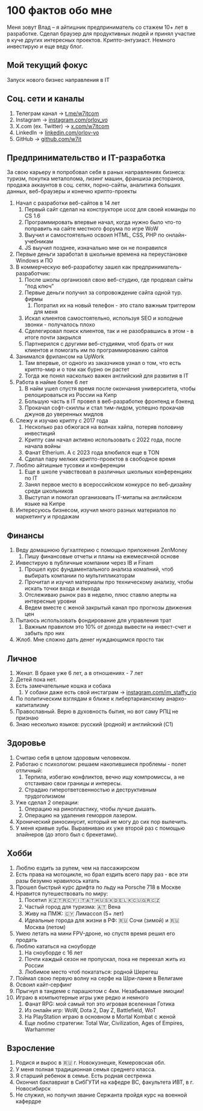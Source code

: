 # 100 фактов обо мне

<div className="lead">
    Меня зовут Влад – я айтишник предприниматель со стажем 10+ лет в разработке. Сделал браузер для
    продуктивных людей и принял участие в куче других интересных проектов. Крипто-энтузиаст. Немного
    инвестирую и еще веду блог.
</div>

## Мой текущий фокус

<div className="lead">Запуск нового бизнес направления в IT</div>

## Соц. сети и каналы

1. Телеграм канал → [t.me/w7itcom](https://t.me/w7itcom)
1. Instagram → [instagram.com/orlov_vo](https://instagram.com/orlov_vo)
1. X.com (ex. Twitter) → [x.com/w7itcom](https://x.com/w7itcom)
1. LinkedIn → [linkedin.com/orlov-vo](https://linkedin.com/orlov-vo)
1. GitHub → [github.com/w7it](https://github.com/w7it)

## Предпринимательство и IT-разработка

За свою карьеру я попробовал себя в раных направлениях бизнеса: туризм, покупка металолома, лизинг
машин, франшиза ресторанов, продажа аккаунтов в соц. сетях, порно-сайты, аналитика больших данных,
веб-браузеры и конечно крипто-проекты

1. Начал с разработки веб-сайтов в 14 лет
    1. Первый сайт сделал на конструкторе ucoz для своей команды по CS 1.6
    1. Программировать впервые начал, когда нужно было что-то поправить на сайте местного форума по
       игре WoW
    1. Выучил и самостоятельно освоил HTML, CSS, PHP по онлайн-учебникам
    1. JS выучил позднее, изначально мне он не понравился
1. Первые деньги заработал в школьные времена на переустановке Windows и ПО
1. В коммерческую веб-разработку зашел как предприниматель-разработчик:
    1. После школы организовл свою веб-студию, где продовал сайты “под ключ”
    1. Первые деньги получил за сопровождение сайта одной тур. фирмы
        1. Потратил их на новый телефон - это стало важным триггером для меня
    1. Искал клиентов самостоятельно, используя SEO и холодные звонки - получалось плохо
    1. Сделегировал поиск клиентов, так и не разобравшись в этом - в итоге почти закрылся
    1. Партнерился с другими веб-студиями, чтоб брать от них клиентов и помогать им по
       программированию сайтов
1. Занимался фрилансом на UpWork
    1. Там впервые, от одного из заказчиков узнал о том, что есть крипто-мир и о том как бурно он
       растет
    1. Тогда же понял насколько важен английский для развития в IT
1. Работа в найме более 6 лет
    1. В найм ушел спустя время после окончания университета, чтобы релоцироваться из России на Кипр
    1. Большую часть в IT провел в веб-разработке фронтенд и бэкенд
    1. Прокачал софт-скиллы и стал тим-лидом, успешно прокачав джунов до уверенных мидлов
1. Слежу и изучаю крипту с 2017 года
    1. Несколько раз обжогася на волнах хайпа, потеряв половину инвестиций
    1. Крипту сам начал активно использовать с 2022 года, после начала войны
    1. Фанат Etherium. А с 2023 года влюбился еще в TON
    1. Сделал пару мелких крипто-проектов в свободное время
1. Люблю айтишные тусовки и конференции
    1. Еще в школе учавствовал в различных школьных конференциях по IT
    1. Занял первое место в всероссийском конкурсе по веб-дизайну среди школьников
    1. Выступал и помогал организовать IT-митапы на английском языке на Кипре
1. Интересуюсь бизнесом, изучил много разных материалов по маркетингу и продажам

## Финансы

1. Веду домашнюю бугхалтерию с помощью приложения ZenMoney
    1. Пишу финансовые отчеты и планы на ежемесячной основе
1. Инвестирую в публичные компании через IB и Finam
    1. Прошел курс фундаментального анализа комапний, чтоб выбирать компании по мультипликаторам
    1. Прочитал и изучил материалы про техническому анализу, чтобы искать точки входа и выхода
    1. Отслеживаю рынок раз в неделю, плюс ставлю алерты на интересные уровни
    1. Ведем вместе с женой закрытый канал про прогнозы движения цен
1. Пытаюсь использовать фондирование для управления трат
    1. Важным правилом это 10% от дохода вывести на инвест-счет и забыть про них
1. Жлоб. Мне сложно дать денег нуждающимся просто так

## Личное

1. Женат. В браке уже 6 лет, а в отношениях - 7 лет
1. Детей пока нет.
1. Есть замечательные кошка и собака
    1. У собаки даже есть свой инстаграм →
       [instagram.com/im_staffy_rio](https://instagram.com/im_staffy_rio)
1. По политическим взглядам я ближе к либертарианскому анархо-капитализму
1. Православный. Верю в духовность бытия, но вот саму РПЦ не признаю
1. Знаю несколько языков: русский (родной) и английский (C1)

## Здоровье

1. Считаю себя в целом здоровым человеком.
1. Работаю с психологом: решаем накопившиеся проблемы - полет отличный:
    1. Терпила, избегаю конфликтов, вечно ищу компромиссы, а не отстаиваю свои границы и интересы.
    1. Страдаю гиперответсвенностью и деструктивным трудоголизмом
1. Уже сделал 2 операции:
    1. Операцию на ринопластику, чтобы лучше дышать.
    1. Операцию на удаления геморроя лазером.
1. Хронический риносинусит, который не могу до сих пор вылечить.
1. У меня кривые зубы. Выравниваю их уже второй раз с помощью элайнеров (до этого был с брекетами).

## Хобби

1. Люблю ездить за рулем, чем на пассажирском
1. Есть права на мотоцикле, но брал ездить всего пару раз - все эти разы безумно нравилось катать
1. Прошел быстрый курс дрифта по льду на Porsche 718 в Москве
1. Нравится путешествовать по миру:
    1. Посетил 🇰🇿🇹🇷🇨🇾🇮🇹🇦🇹🇭🇺🇸🇰🇩🇪🇱🇰🇨🇺🇬🇷🇨🇿
    1. Частый город для туризма: 🇦🇹 Вена
    1. Живу на ПМЖ: 🇨🇾 Лимассол (5+ лет)
    1. Идеальные города для жизни в РФ: 🇷🇺 Сочи (зимой) и 🇷🇺 Москва (летом)
1. Умею летать на мини FPV-дроне, но спустя время решил его продать
1. Люблю кататься на сноуборде
    1. На сноуборде с 16 лет
    1. Почти каждый сезон не пропускал, пока не переехал жить из России
    1. Любимое место чтоб покататься: родной Шерегеш
1. Поймал свою первую волну на серфе на Шри-ланке в Велигаме
1. Освоил кайт-серфинг
1. Прыгнул в тандеме с парашютом с 4км. Незабываемые эмоции!
1. Играю в компьютерные игры уже редко и немного
    1. Фанат RPG: мой самый топ это игровая вселенная Готика
    1. Из онлайн игр: WoW, Dota 2, Day Z, Battlefield, WoT
    1. На PlayStation играю в основном в Mortal Kombat с женой
    1. Еще люблю стратегии: Total War, Civilization, Ages of Empires, Warhammer

## Взросление

1. Родися и вырос в 🇷🇺 г. Новокузнецке, Кемеровская обл.
1. У меня полная традиционная семья среднего класса.
1. Я старший ребенок в семье. Есть родная сестренка
1. Окончил баклавриат в СибГУТИ на кафедре ВС, факультета ИВТ, в г. Новосибирск
1. Не служил, но получил звание Сержанта пройдя курс на военной кафердре
